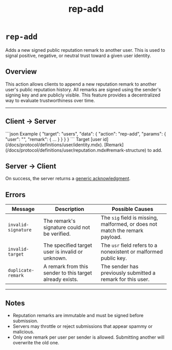 ﻿---
title: "rep-add"
---


# `rep-add`

Adds a new signed public reputation remark to another user. This is used to signal positive, negative, or neutral trust toward a given user identity.

## Overview

This action allows clients to append a new reputation remark to another user's public reputation history. All remarks are signed using the sender's signing key and are publicly visible. This feature provides a decentralized way to evaluate trustworthiness over time.

---

## Client → Server

<SchemaExample path="/comms/users/rep-add.json">
```json Example
{
    "target": "users",
    "data": {
        "action": "rep-add",
        "params": {
            "user": "",
            "remark": {  ...  }
        }
    }
}
```
</SchemaExample>

<ParamsList>
    <Param name="user" type="string" required>
        Target [user id](/docs/protocol/definitions/user/identity.mdx).
    </Param>
    <Param name="remark" type="object">
        [Remark](/docs/protocol/definitions/user/reputation.mdx#remark-structure) to add.
    </Param>
</ParamsList>

## Server → Client

On success, the server returns a [generic acknowledgment](/docs/protocol/targets/generic/acknowledge).

## Errors

| Message             | Description                                              | Possible Causes                                                              |
|---------------------|----------------------------------------------------------|------------------------------------------------------------------------------|
| `invalid-signature` | The remark's signature could not be verified.            | The `sig` field is missing, malformed, or does not match the remark payload. |
| `invalid-target`    | The specified target user is invalid or unknown.         | The `usr` field refers to a nonexistent or malformed public key.             |
| `duplicate-remark`  | A remark from this sender to this target already exists. | The sender has previously submitted a remark for this user.                  |

---

## Notes

- Reputation remarks are immutable and must be signed before submission.
- Servers may throttle or reject submissions that appear spammy or malicious.
- Only one remark per user per sender is allowed. Submitting another will overwrite the old one.
